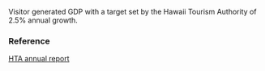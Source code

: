 Visitor generated GDP with a target set by the Hawaii Tourism Authority of 2.5% annual growth.

### Reference

[HTA annual report](http://www.hawaiitourismauthority.org/default/assets/File/HTA%20Annual%20Report%202016%20FINAL.pdf)